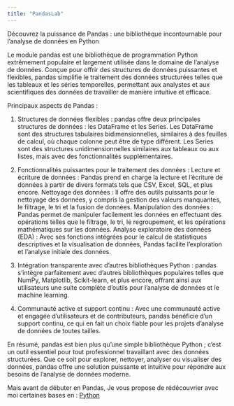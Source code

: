 ```yaml
---
title: "PandasLab"
---
```


Découvrez la puissance de Pandas : une bibliothèque incontournable pour l'analyse de données en Python

Le module pandas est une bibliothèque de programmation Python extrêmement populaire et largement utilisée dans le domaine de l'analyse de données. Conçue pour offrir des structures de données puissantes et flexibles, pandas simplifie le traitement des données structurées telles que les tableaux et les séries temporelles, permettant aux analystes et aux scientifiques des données de travailler de manière intuitive et efficace.

Principaux aspects de Pandas :

1. Structures de données flexibles :
pandas offre deux principales structures de données : les DataFrame et les Series.
Les DataFrame sont des structures tabulaires bidimensionnelles, similaires à des feuilles de calcul, où chaque colonne peut être de type différent.
Les Series sont des structures unidimensionnelles similaires aux tableaux ou aux listes, mais avec des fonctionnalités supplémentaires.

2. Fonctionnalités puissantes pour le traitement des données :
Lecture et écriture de données : Pandas prend en charge la lecture et l'écriture de données à partir de divers formats tels que CSV, Excel, SQL, et plus encore.
Nettoyage des données : Il offre des outils puissants pour le nettoyage des données, y compris la gestion des valeurs manquantes, le filtrage, le tri et la fusion de données.
Manipulation des données : Pandas permet de manipuler facilement les données en effectuant des opérations telles que le filtrage, le tri, le regroupement, et les opérations mathématiques sur les données.
Analyse exploratoire des données (EDA) : Avec ses fonctions intégrées pour le calcul de statistiques descriptives et la visualisation de données, Pandas facilite l'exploration et l'analyse initiale des données.

3. Intégration transparente avec d'autres bibliothèques Python :
pandas s'intègre parfaitement avec d'autres bibliothèques populaires telles que NumPy, Matplotlib, Scikit-learn, et plus encore, offrant ainsi aux utilisateurs une suite complète d'outils pour l'analyse de données et le machine learning.

4. Communauté active et support continu :
Avec une communauté active et engagée d'utilisateurs et de contributeurs, pandas bénéficie d'un support continu, ce qui en fait un choix fiable pour les projets d'analyse de données de toutes tailles.

En résumé, pandas est bien plus qu'une simple bibliothèque Python ; c'est un outil essentiel pour tout professionnel travaillant avec des données structurées. Que ce soit pour explorer, nettoyer, analyser ou visualiser des données, pandas offre une solution puissante et intuitive pour répondre aux besoins de l'analyse de données moderne.

Mais avant de débuter en Pandas, Je vous propose de rédécouvrier avec moi certaines bases en : [Python](python.qmd)
